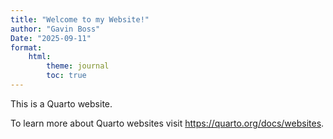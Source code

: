 ```yaml
---
title: "Welcome to my Website!"
author: "Gavin Boss"
Date: "2025-09-11"
format:
    html:
        theme: journal
        toc: true
---
```


This is a Quarto website.

To learn more about Quarto websites visit <https://quarto.org/docs/websites>.
